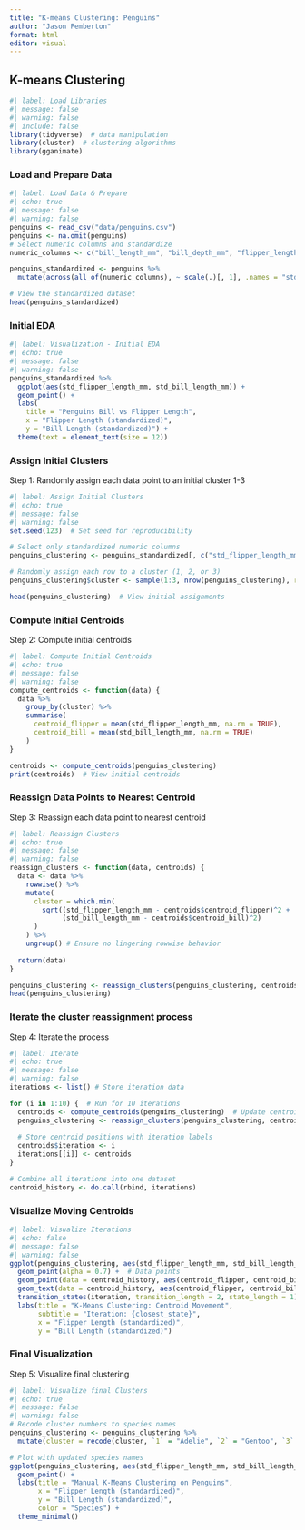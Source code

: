 ```yaml
---
title: "K-means Clustering: Penguins"
author: "Jason Pemberton"
format: html
editor: visual
---
```


## K-means Clustering

```r
#| label: Load Libraries
#| message: false
#| warning: false
#| include: false
library(tidyverse)  # data manipulation
library(cluster)  # clustering algorithms
library(gganimate)
```

### Load and Prepare Data

```r
#| label: Load Data & Prepare
#| echo: true
#| message: false
#| warning: false
penguins <- read_csv("data/penguins.csv")
penguins <- na.omit(penguins)
# Select numeric columns and standardize
numeric_columns <- c("bill_length_mm", "bill_depth_mm", "flipper_length_mm", "body_mass_g")

penguins_standardized <- penguins %>%
  mutate(across(all_of(numeric_columns), ~ scale(.)[, 1], .names = "std_{col}"))

# View the standardized dataset
head(penguins_standardized)
```

### Initial EDA

```r
#| label: Visualization - Initial EDA
#| echo: true
#| message: false
#| warning: false
penguins_standardized %>%
  ggplot(aes(std_flipper_length_mm, std_bill_length_mm)) +
  geom_point() +
  labs(
    title = "Penguins Bill vs Flipper Length",
    x = "Flipper Length (standardized)",
    y = "Bill Length (standardized)") +
  theme(text = element_text(size = 12))
```

### Assign Initial Clusters

Step 1: Randomly assign each data point to an initial cluster 1-3

```r
#| label: Assign Initial Clusters
#| echo: true
#| message: false
#| warning: false
set.seed(123)  # Set seed for reproducibility

# Select only standardized numeric columns
penguins_clustering <- penguins_standardized[, c("std_flipper_length_mm", "std_bill_length_mm")]

# Randomly assign each row to a cluster (1, 2, or 3)
penguins_clustering$cluster <- sample(1:3, nrow(penguins_clustering), replace = TRUE)

head(penguins_clustering)  # View initial assignments
```

### Compute Initial Centroids

Step 2: Compute initial centroids

```r
#| label: Compute Initial Centroids
#| echo: true
#| message: false
#| warning: false
compute_centroids <- function(data) {
  data %>%
    group_by(cluster) %>%
    summarise(
      centroid_flipper = mean(std_flipper_length_mm, na.rm = TRUE),
      centroid_bill = mean(std_bill_length_mm, na.rm = TRUE)
    )
}

centroids <- compute_centroids(penguins_clustering)
print(centroids)  # View initial centroids
```

### Reassign Data Points to Nearest Centroid

Step 3: Reassign each data point to nearest centroid

```r
#| label: Reassign Clusters
#| echo: true
#| message: false
#| warning: false
reassign_clusters <- function(data, centroids) {
  data <- data %>%
    rowwise() %>%
    mutate(
      cluster = which.min(
        sqrt((std_flipper_length_mm - centroids$centroid_flipper)^2 + 
             (std_bill_length_mm - centroids$centroid_bill)^2)
      )
    ) %>%
    ungroup() # Ensure no lingering rowwise behavior
  
  return(data)
}

penguins_clustering <- reassign_clusters(penguins_clustering, centroids)
head(penguins_clustering)
```

### Iterate the cluster reassignment process

Step 4: Iterate the process

```r
#| label: Iterate
#| echo: true
#| message: false
#| warning: false
iterations <- list() # Store iteration data

for (i in 1:10) {  # Run for 10 iterations
  centroids <- compute_centroids(penguins_clustering)  # Update centroids
  penguins_clustering <- reassign_clusters(penguins_clustering, centroids)  # Reassign clusters
  
  # Store centroid positions with iteration labels
  centroids$iteration <- i
  iterations[[i]] <- centroids
}

# Combine all iterations into one dataset
centroid_history <- do.call(rbind, iterations)
```

### Visualize Moving Centroids

```r
#| label: Visualize Iterations
#| echo: false
#| message: false
#| warning: false
ggplot(penguins_clustering, aes(std_flipper_length_mm, std_bill_length_mm, color = factor(cluster))) +
  geom_point(alpha = 0.7) +  # Data points
  geom_point(data = centroid_history, aes(centroid_flipper, centroid_bill), color = "black", size = 5) +  # Centroids
  geom_text(data = centroid_history, aes(centroid_flipper, centroid_bill, label = cluster), vjust = -1) +  # Cluster labels
  transition_states(iteration, transition_length = 2, state_length = 1) +  # Animate over iterations
  labs(title = "K-Means Clustering: Centroid Movement",
       subtitle = "Iteration: {closest_state}",
       x = "Flipper Length (standardized)",
       y = "Bill Length (standardized)")
```

### Final Visualization

Step 5: Visualize final clustering

```r
#| label: Visualize final Clusters
#| echo: true
#| message: false
#| warning: false
# Recode cluster numbers to species names
penguins_clustering <- penguins_clustering %>%
  mutate(cluster = recode(cluster, `1` = "Adelie", `2` = "Gentoo", `3` = "Chinstrap"))

# Plot with updated species names
ggplot(penguins_clustering, aes(std_flipper_length_mm, std_bill_length_mm, color = cluster)) +
  geom_point() +
  labs(title = "Manual K-Means Clustering on Penguins",
       x = "Flipper Length (standardized)",
       y = "Bill Length (standardized)",
       color = "Species") +
  theme_minimal()


```
